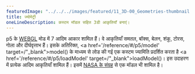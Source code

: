 ---
featuredImage: "../../../images/featured/11_3D-00_Geometries-thumbnail.png"
title: ज्योमेट्री
oneLineDescription: कस्टम मॉडल सहित 3डी आकृतियाँ बनाएं।
---

p5 के <a href="/reference/#/p5/WEBGL/" target="_blank">WEBGL</a> 
मोड में 7 आदिम आकार शामिल हैं। वे आकृतियाँ समतल, बॉक्स, बेलन, शंकु, टोरस, गोला और दीर्घवृत्ताभ हैं। इसके अतिरिक्त, 
<a href='/reference/#/p5/model' target=/"_blank">model()</a> के माध्यम से लोड की गई एक कस्टम ज्यामिति प्रदर्शित करता है
<a href='/reference/#/p5/loadModel' target=/"_blank">loadModel()</a>। 
इस उदाहरण में प्रत्येक आदिम आकृतियाँ शामिल हैं। इसमें <a href='https://nasa3d.arc.nasa.gov/models' 
target="_blank">NASA के संग्रह</a> से एक मॉडल भी शामिल है।